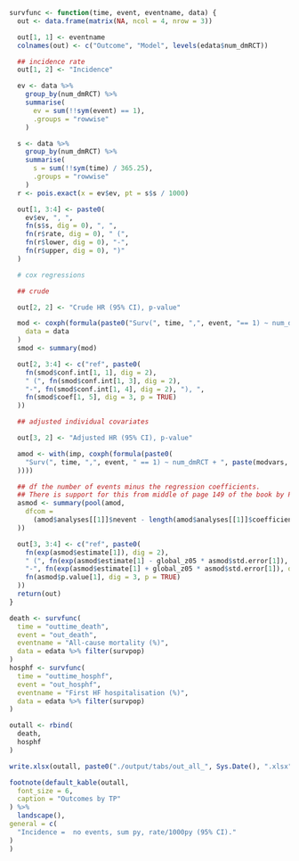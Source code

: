 ```r
survfunc <- function(time, event, eventname, data) {
  out <- data.frame(matrix(NA, ncol = 4, nrow = 3))

  out[1, 1] <- eventname
  colnames(out) <- c("Outcome", "Model", levels(edata$num_dmRCT))

  ## incidence rate
  out[1, 2] <- "Incidence"

  ev <- data %>%
    group_by(num_dmRCT) %>%
    summarise(
      ev = sum(!!sym(event) == 1),
      .groups = "rowwise"
    )

  s <- data %>%
    group_by(num_dmRCT) %>%
    summarise(
      s = sum(!!sym(time) / 365.25),
      .groups = "rowwise"
    )
  r <- pois.exact(x = ev$ev, pt = s$s / 1000)

  out[1, 3:4] <- paste0(
    ev$ev, ", ",
    fn(s$s, dig = 0), ", ",
    fn(r$rate, dig = 0), " (",
    fn(r$lower, dig = 0), "-",
    fn(r$upper, dig = 0), ")"
  )

  # cox regressions

  ## crude

  out[2, 2] <- "Crude HR (95% CI), p-value"

  mod <- coxph(formula(paste0("Surv(", time, ",", event, "== 1) ~ num_dmRCT")),
    data = data
  )
  smod <- summary(mod)

  out[2, 3:4] <- c("ref", paste0(
    fn(smod$conf.int[1, 1], dig = 2),
    " (", fn(smod$conf.int[1, 3], dig = 2),
    "-", fn(smod$conf.int[1, 4], dig = 2), "), ",
    fn(smod$coef[1, 5], dig = 3, p = TRUE)
  ))

  ## adjusted individual covariates

  out[3, 2] <- "Adjusted HR (95% CI), p-value"

  amod <- with(imp, coxph(formula(paste0(
    "Surv(", time, ",", event, " == 1) ~ num_dmRCT + ", paste(modvars, collapse = " + ")
  ))))

  ## df the number of events minus the regression coefficients.
  ## There is support for this from middle of page 149 of the book by Parmer & Machin (ISBN 0471936405)
  asmod <- summary(pool(amod,
    dfcom =
      (amod$analyses[[1]]$nevent - length(amod$analyses[[1]]$coefficients))
  ))

  out[3, 3:4] <- c("ref", paste0(
    fn(exp(asmod$estimate[1]), dig = 2),
    " (", fn(exp(asmod$estimate[1] - global_z05 * asmod$std.error[1]), dig = 2),
    "-", fn(exp(asmod$estimate[1] + global_z05 * asmod$std.error[1]), dig = 2), "), ",
    fn(asmod$p.value[1], dig = 3, p = TRUE)
  ))
  return(out)
}
```

```r
death <- survfunc(
  time = "outtime_death",
  event = "out_death",
  eventname = "All-cause mortality (%)",
  data = edata %>% filter(survpop)
)
hosphf <- survfunc(
  time = "outtime_hosphf",
  event = "out_hosphf",
  eventname = "First HF hospitalisation (%)",
  data = edata %>% filter(survpop)
)

outall <- rbind(
  death,
  hosphf
)

write.xlsx(outall, paste0("./output/tabs/out_all_", Sys.Date(), ".xlsx"), rowNames = FALSE, overwrite = T)

footnote(default_kable(outall,
  font_size = 6,
  caption = "Outcomes by TP"
) %>%
  landscape(),
general = c(
  "Incidence =  no events, sum py, rate/1000py (95% CI)."
)
)
```
